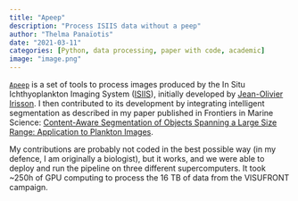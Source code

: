 ```yaml
---
title: "Apeep"
description: "Process ISIIS data without a peep"
author: "Thelma Panaïotis"
date: "2021-03-11"
categories: [Python, data processing, paper with code, academic]
image: "image.png"
---
```


[`Apeep`](https://github.com/jiho/apeep) is a set of tools to process images produced by the In Situ Ichthyoplankton Imaging System ([ISIIS](https://doi.org/10.3389/fmars.2022.870005)), initially developed by [Jean-Olivier Irisson](http://www.obs-vlfr.fr/~irisson/). I then contributed to its development by integrating intelligent segmentation as described in my paper published in Frontiers in Marine Science: [Content-Aware Segmentation of Objects Spanning a Large Size Range: Application to Plankton Images](https://doi.org/10.3389/fmars.2022.870005). 

My contributions are probably not coded in the best possible way (in my defence, I am originally a biologist), but it works, and we were able to deploy and run the pipeline on three different supercomputers. It took ~250h of GPU computing to process the 16 TB of data from the VISUFRONT campaign.
